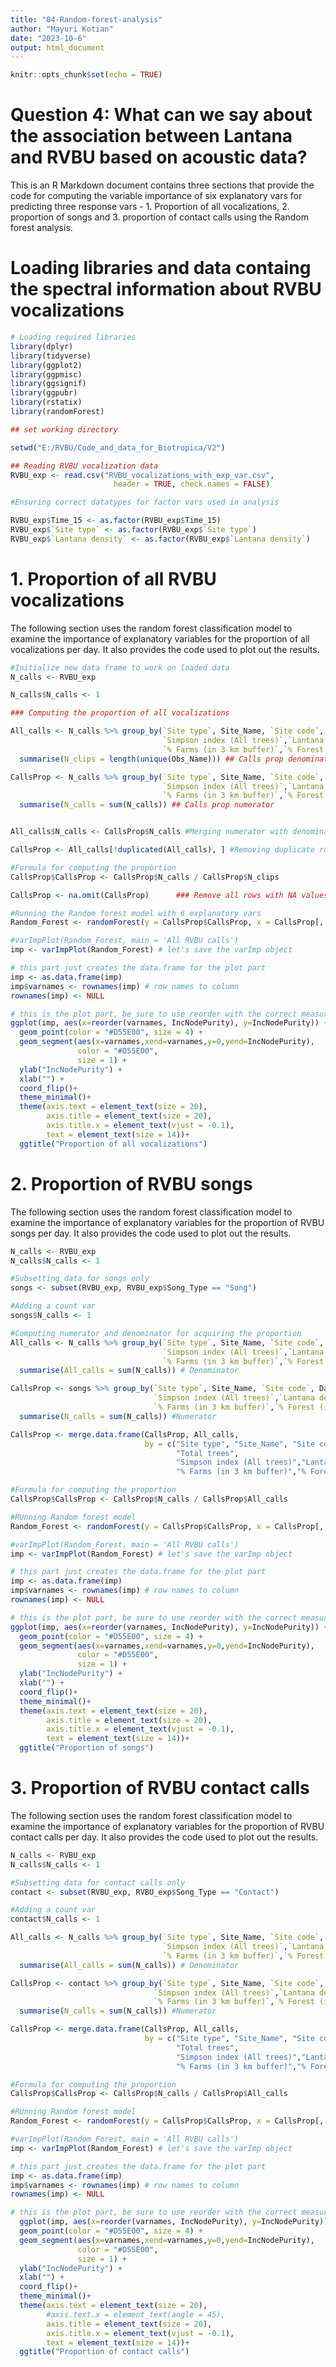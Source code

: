 ---
title: "04-Random-forest-analysis"
author: "Mayuri Kotian"
date: "2023-10-6"
output: html_document
---

```{r setup, include=FALSE}
knitr::opts_chunk$set(echo = TRUE)
```

# Question 4: What can we say about the association between Lantana and RVBU based on acoustic data?

This is an R Markdown document contains three sections that provide the code for computing the variable importance of six explanatory vars for predicting three response vars - 1. Proportion of all vocalizations, 2. proportion of songs and 3. proportion of contact calls using the Random forest analysis. 


# Loading libraries and data containg the spectral information about RVBU vocalizations

```{r message=FALSE, warning=FALSE, include=TRUE}

# Loading required libraries
library(dplyr)
library(tidyverse)
library(ggplot2)
library(ggpmisc)
library(ggsignif)
library(ggpubr)
library(rstatix)
library(randomForest)

## set working directory

setwd("E:/RVBU/Code_and_data_for_Biotropica/V2")

## Reading RVBU vocalization data
RVBU_exp <- read.csv("RVBU_vocalizations_with_exp_var.csv", 
                       header = TRUE, check.names = FALSE)

#Ensuring correct datatypes for factor vars used in analysis

RVBU_exp$Time_15 <- as.factor(RVBU_exp$Time_15)
RVBU_exp$`Site type` <- as.factor(RVBU_exp$`Site type`)
RVBU_exp$`Lantana density` <- as.factor(RVBU_exp$`Lantana density`)

```

# 1. Proportion of all RVBU vocalizations
The following section uses the random forest classification model to examine the importance of explanatory variables for the proportion of all vocalizations per day. It also provides the code used to plot out the results. 

```{r message=FALSE, warning=FALSE, include=TRUE}

#Initialize new data frame to work on loaded data
N_calls <- RVBU_exp

N_calls$N_calls <- 1

### Computing the proportion of all vocalizations

All_calls <- N_calls %>% group_by(`Site type`, Site_Name, `Site code`, Date, `Total trees`, 
                                  `Simpson index (All trees)`,`Lantana density`,`Total population (in 3 km buffer)`,
                                  `% Farms (in 3 km buffer)`,`% Forest (in 3 km buffer)` ) %>%
  summarise(N_clips = length(unique(Obs_Name))) ## Calls prop denominator

CallsProp <- N_calls %>% group_by(`Site type`, Site_Name, `Site code`, Date, `Total trees`, 
                                  `Simpson index (All trees)`,`Lantana density`,`Total population (in 3 km buffer)`,
                                  `% Farms (in 3 km buffer)`,`% Forest (in 3 km buffer)` ) %>%
  summarise(N_calls = sum(N_calls)) ## Calls prop numerator


All_calls$N_calls <- CallsProp$N_calls #Merging numerator with denominator

CallsProp <- All_calls[!duplicated(All_calls), ] #Removing duplicate rows

#Formula for computing the proportion
CallsProp$CallsProp <- CallsProp$N_calls / CallsProp$N_clips

CallsProp <- na.omit(CallsProp)      ### Remove all rows with NA values

#Running the Random forest model with 6 explanatory vars
Random_Forest <- randomForest(y = CallsProp$CallsProp, x = CallsProp[, c(5:10)]) 

#varImpPlot(Random_Forest, main = 'All RVBU calls')
imp <- varImpPlot(Random_Forest) # let's save the varImp object

# this part just creates the data.frame for the plot part
imp <- as.data.frame(imp)
imp$varnames <- rownames(imp) # row names to column
rownames(imp) <- NULL  

# this is the plot part, be sure to use reorder with the correct measure name 
ggplot(imp, aes(x=reorder(varnames, IncNodePurity), y=IncNodePurity)) + 
  geom_point(color = "#D55E00", size = 4) +
  geom_segment(aes(x=varnames,xend=varnames,y=0,yend=IncNodePurity), 
               color = "#D55E00",
               size = 1) +
  ylab("IncNodePurity") +
  xlab("") +
  coord_flip()+
  theme_minimal()+
  theme(axis.text = element_text(size = 20),
        axis.title = element_text(size = 20),
        axis.title.x = element_text(vjust = -0.1),
        text = element_text(size = 14))+
  ggtitle("Proportion of all vocalizations")

```

# 2. Proportion of RVBU songs
The following section uses the random forest classification model to examine the importance of explanatory variables for the proportion of RVBU songs per day. It also provides the code used to plot out the results. 

```{r message=FALSE, warning=FALSE, include=TRUE}

N_calls <- RVBU_exp
N_calls$N_calls <- 1

#Subsetting data for songs only
songs <- subset(RVBU_exp, RVBU_exp$Song_Type == "Song")

#Adding a count var
songs$N_calls <- 1

#Computing numerator and denominator for acquiring the proportion
All_calls <- N_calls %>% group_by(`Site type`, Site_Name, `Site code`, Date, `Total trees`, 
                                  `Simpson index (All trees)`,`Lantana density`,`Total population (in 3 km buffer)`,
                                  `% Farms (in 3 km buffer)`,`% Forest (in 3 km buffer)` ) %>%
  summarise(All_calls = sum(N_calls)) # Denominator

CallsProp <- songs %>% group_by(`Site type`, Site_Name, `Site code`, Date, `Total trees`, 
                                `Simpson index (All trees)`,`Lantana density`,`Total population (in 3 km buffer)`,
                                `% Farms (in 3 km buffer)`,`% Forest (in 3 km buffer)` ) %>%
  summarise(N_calls = sum(N_calls)) #Numerator

CallsProp <- merge.data.frame(CallsProp, All_calls, 
                              by = c("Site type", "Site_Name", "Site code", "Date",
                                     "Total trees", 
                                     "Simpson index (All trees)","Lantana density","Total population (in 3 km buffer)",
                                     "% Farms (in 3 km buffer)","% Forest (in 3 km buffer)"))

#Formula for computing the proportion
CallsProp$CallsProp <- CallsProp$N_calls / CallsProp$All_calls

#RUnning Random forest model
Random_Forest <- randomForest(y = CallsProp$CallsProp, x = CallsProp[, c(5:10)]) 

#varImpPlot(Random_Forest, main = 'All RVBU calls')
imp <- varImpPlot(Random_Forest) # let's save the varImp object

# this part just creates the data.frame for the plot part
imp <- as.data.frame(imp)
imp$varnames <- rownames(imp) # row names to column
rownames(imp) <- NULL  

# this is the plot part, be sure to use reorder with the correct measure name
ggplot(imp, aes(x=reorder(varnames, IncNodePurity), y=IncNodePurity)) + 
  geom_point(color = "#D55E00", size = 4) +
  geom_segment(aes(x=varnames,xend=varnames,y=0,yend=IncNodePurity), 
               color = "#D55E00",
               size = 1) +
  ylab("IncNodePurity") +
  xlab("") +
  coord_flip()+
  theme_minimal()+
  theme(axis.text = element_text(size = 20),
        axis.title = element_text(size = 20),
        axis.title.x = element_text(vjust = -0.1),
        text = element_text(size = 14))+
  ggtitle("Proportion of songs")

```

# 3. Proportion of RVBU contact calls
The following section uses the random forest classification model to examine the importance of explanatory variables for the proportion of RVBU contact calls per day. It also provides the code used to plot out the results. 

```{r message=FALSE, warning=FALSE, include=TRUE}

N_calls <- RVBU_exp
N_calls$N_calls <- 1

#Subsetting data for contact calls only
contact <- subset(RVBU_exp, RVBU_exp$Song_Type == "Contact")

#Adding a count var
contact$N_calls <- 1

All_calls <- N_calls %>% group_by(`Site type`, Site_Name, `Site code`, Date, `Total trees`, 
                                  `Simpson index (All trees)`,`Lantana density`,`Total population (in 3 km buffer)`,
                                  `% Farms (in 3 km buffer)`,`% Forest (in 3 km buffer)` ) %>%
  summarise(All_calls = sum(N_calls)) # Denominator

CallsProp <- contact %>% group_by(`Site type`, Site_Name, `Site code`, Date, `Total trees`, 
                                `Simpson index (All trees)`,`Lantana density`,`Total population (in 3 km buffer)`,
                                `% Farms (in 3 km buffer)`,`% Forest (in 3 km buffer)` ) %>%
  summarise(N_calls = sum(N_calls)) #Numerator

CallsProp <- merge.data.frame(CallsProp, All_calls, 
                              by = c("Site type", "Site_Name", "Site code", "Date",
                                     "Total trees", 
                                     "Simpson index (All trees)","Lantana density","Total population (in 3 km buffer)",
                                     "% Farms (in 3 km buffer)","% Forest (in 3 km buffer)"))

#Formula for computing the proportion
CallsProp$CallsProp <- CallsProp$N_calls / CallsProp$All_calls

#RUnning Random forest model
Random_Forest <- randomForest(y = CallsProp$CallsProp, x = CallsProp[, c(5:10)]) 

#varImpPlot(Random_Forest, main = 'All RVBU calls')
imp <- varImpPlot(Random_Forest) # let's save the varImp object

# this part just creates the data.frame for the plot part
imp <- as.data.frame(imp)
imp$varnames <- rownames(imp) # row names to column
rownames(imp) <- NULL  

# this is the plot part, be sure to use reorder with the correct measure name
  ggplot(imp, aes(x=reorder(varnames, IncNodePurity), y=IncNodePurity)) + 
  geom_point(color = "#D55E00", size = 4) +
  geom_segment(aes(x=varnames,xend=varnames,y=0,yend=IncNodePurity), 
               color = "#D55E00",
               size = 1) +
  ylab("IncNodePurity") +
  xlab("") +
  coord_flip()+
  theme_minimal()+
  theme(axis.text = element_text(size = 20),
        #axis.text.x = element_text(angle = 45),
        axis.title = element_text(size = 20),
        axis.title.x = element_text(vjust = -0.1),
        text = element_text(size = 14))+
  ggtitle("Proportion of contact calls")

```